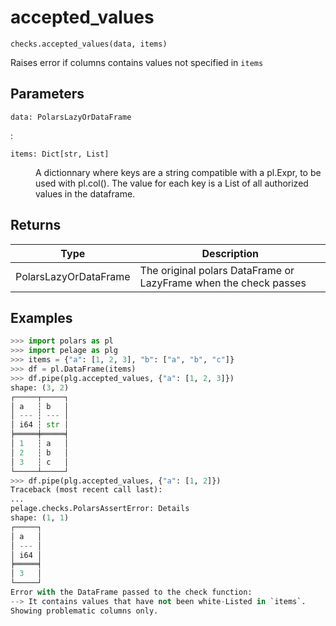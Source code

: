 # accepted_values { #pelage.checks.accepted_values }

`checks.accepted_values(data, items)`

Raises error if columns contains values not specified in `items`

## Parameters

<code><span class="parameter-name">data</span><span class="parameter-annotation-sep">:</span> <span class="parameter-annotation">PolarsLazyOrDataFrame</span></code>

:

<code><span class="parameter-name">items</span><span class="parameter-annotation-sep">:</span> <span class="parameter-annotation">Dict\[str, List\]</span></code>

:   A dictionnary where keys are a string compatible with a pl.Expr, to be used with
    pl.col(). The value for each key is a List of all authorized values in the
    dataframe.

## Returns

| Type                  | Description                                                      |
|-----------------------|------------------------------------------------------------------|
| PolarsLazyOrDataFrame | The original polars DataFrame or LazyFrame when the check passes |

## Examples

```python
>>> import polars as pl
>>> import pelage as plg
>>> items = {"a": [1, 2, 3], "b": ["a", "b", "c"]}
>>> df = pl.DataFrame(items)
>>> df.pipe(plg.accepted_values, {"a": [1, 2, 3]})
shape: (3, 2)
┌─────┬─────┐
│ a   ┆ b   │
│ --- ┆ --- │
│ i64 ┆ str │
╞═════╪═════╡
│ 1   ┆ a   │
│ 2   ┆ b   │
│ 3   ┆ c   │
└─────┴─────┘
>>> df.pipe(plg.accepted_values, {"a": [1, 2]})
Traceback (most recent call last):
...
pelage.checks.PolarsAssertError: Details
shape: (1, 1)
┌─────┐
│ a   │
│ --- │
│ i64 │
╞═════╡
│ 3   │
└─────┘
Error with the DataFrame passed to the check function:
--> It contains values that have not been white-Listed in `items`.
Showing problematic columns only.
```

